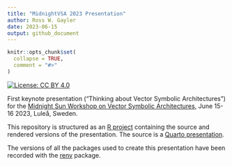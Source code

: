 ```yaml
---
title: "MidnightVSA 2023 Presentation"
author: Ross W. Gayler
date: 2023-06-15
output: github_document
---
```


<!-- README.md is generated from README.Rmd. Please edit that file -->

```r
knitr::opts_chunk$set(
  collapse = TRUE,
  comment = "#>"
)
```

<!-- badges: start -->
[![License: CC BY 4.0](https://img.shields.io/badge/License-CC%20BY%204.0-lightgrey.svg)](https://creativecommons.org/licenses/by/4.0/)
<!-- badges: end -->

First keynote presentation ("Thinking about Vector Symbolic Architectures") for the [Midnight Sun Workshop on Vector Symbolic Architectures](https://sites.google.com/ltu.se/midnightvsa/home?authuser=0), June 15-16 2023, Luleå, Sweden.

This repository is structured as an [R project](https://r4ds.had.co.nz/workflow-projects.html) containing the source and rendered versions of the presentation.
The source is a [Quarto presentation](https://quarto.org/docs/presentations/).

The versions of all the packages used to create this presentation have been recorded with the [renv](https://rstudio.github.io/renv/) package.

<!-- What is special about using `README.Rmd` is you can include R chunks. -->

<!-- You'll still need to render `README.Rmd` regularly, to keep `README.md` up-to-date. -->

<!-- You could also use GitHub Actions to re-render `README.Rmd` every time you push. -->

<!-- An example workflow can be found here: <https://github.com/r-lib/actions/tree/v1/examples>. -->

<!-- You can also embed plots. -->

<!-- In that case, don't forget to commit and push the resulting figure files, so they display on GitHub. -->
